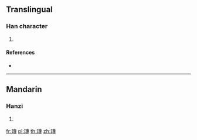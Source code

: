 ==Translingual==

===Han character===
{{Han char|rn=96|rad=玉|as=11|sn=15|four=15143|canj=MGJII}}

# {{defn|Han|sort=玉11}}

====References====
* {{Han ref|kx=0740.160|dkj=21185|hdz=21134.090|uh=747C|ud=29820|bh=E6AA|bd=59050}}

----

==Mandarin==

===Hanzi===
{{cmn-hanzi|pin=[[zhuān]] ([[zhuan1]])|wg=chuan<sup>1</sup>}}

# {{defn|lang=cmn|sort=玉11}}

[[fr:瑼]]
[[pl:瑼]]
[[th:瑼]]
[[zh:瑼]]